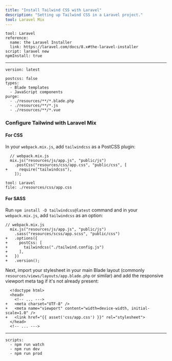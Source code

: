```yaml
---
title: "Install Tailwind CSS with Laravel"
description: "Setting up Tailwind CSS in a Laravel project."
tool: Laravel Mix
---
```


```preval installation
tool: Laravel
reference:
  name: the Laravel Installer
  link: https://laravel.com/docs/8.x#the-laravel-installer
script: laravel new
npmInstall: true
```

---

```preval setup
version: latest
```

```preval configuration
postcss: false
types:
  - Blade templates
  - JavaScript components
purge:
  - ./resources/**/*.blade.php
  - ./resources/**/*.js
  - ./resources/**/*.vue
```

### Configure Tailwind with Laravel Mix

#### For CSS

In your `webpack.mix.js`, add `tailwindcss` as a PostCSS plugin:

```diff-js
  // webpack.mix.js
  mix.js("resources/js/app.js", "public/js")
    .postCss("resources/css/app.css", "public/css", [
+     require("tailwindcss"),
    ]);
```

```preval include
tool: Laravel
file: ./resources/css/app.css
```

#### For SASS

Run `npm install -D tailwindcss@latest` command and in your `webpack.mix.js`, add `tailwindcss` as an option:

```diff-js
// webpack.mix.js
  mix.js("resources/js/app.js", "public/js")
    .sass("resources/scss/app.scss", "public/css")
+   .options({
+     postCss: [
+       tailwindcss("./tailwind.config.js")
+     ],
+   })
+   .version();
```

Next, import your stylesheet in your main Blade layout (commonly `resources/views/layouts/app.blade.php` or similar) and add the responsive viewport meta tag if it's not already present:

```diff-html
  <!doctype html>
  <head>
    <!-- ... --->
+   <meta charset="UTF-8" />
+   <meta name="viewport" content="width=device-width, initial-scale=1.0" />
+   <link href="{{ asset('css/app.css') }}" rel="stylesheet">
  </head>
  <!-- ... --->
```

---

```preval finish
scripts:
  - npm run watch
  - npm run dev
  - npm run prod
```

